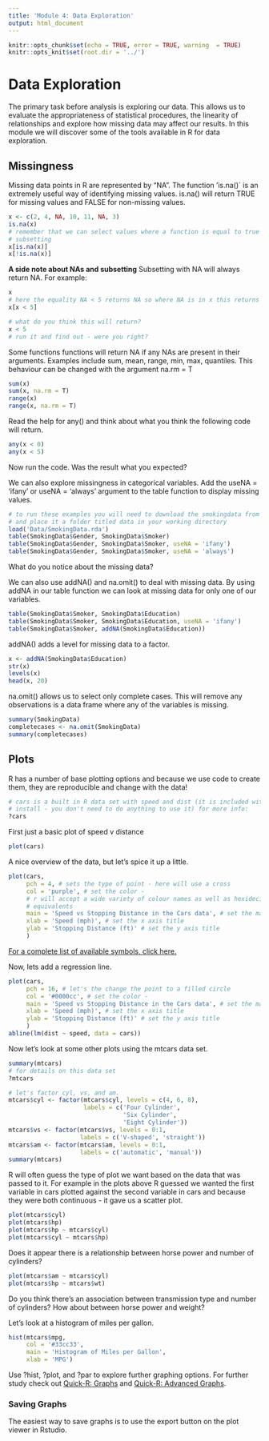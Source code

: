 ```yaml
---
title: 'Module 4: Data Exploration'
output: html_document
---
```


```r
knitr::opts_chunk$set(echo = TRUE, error = TRUE, warning  = TRUE)
knitr::opts_knit$set(root.dir = '../')
```

# Data Exploration  
The primary task before analysis is exploring our data. This allows us to 
evaluate the appropriateness of statistical procedures, the linearity of 
relationships and explore how missing data may affect our results. In this 
module we will discover some of the tools available in R for data exploration.  

## Missingness  
Missing data points in R are represented by "NA". The function 'is.na()` is an 
extremely useful way of identifying missing values. is.na() will return TRUE 
for missing values and FALSE for non-missing values. 

```r
x <- c(2, 4, NA, 10, 11, NA, 3)
is.na(x)
# remember that we can select values where a function is equal to true using
# subsetting
x[is.na(x)]
x[!is.na(x)]
```

**A side note about NAs and subsetting**
Subsetting with NA will always return NA. For example:
```r
x
# here the equality NA < 5 returns NA so where NA is in x this returns NA
x[x < 5] 
```

```r
# what do you think this will return?
x < 5
# run it and find out - were you right?
```

Some functions functions will return NA if any NAs are present in their 
arguments. Examples include sum, mean, range, min, max, quantiles. 
This behaviour can be changed with the argument na.rm = T
```r
sum(x)
sum(x, na.rm = T)
range(x)
range(x, na.rm = T)
```

Read the help for any() and think about what you think the following code will 
return.
```r
any(x < 0)
any(x < 5)
```
Now run the code.  Was the result what you expected?  

We can also explore missingness in categorical variables. Add the useNA = 'ifany'
or useNA = 'always' argument to the table function to display missing values. 
```r
# to run these examples you will need to download the smokingdata from CANVAS
# and place it a folder titled data in your working directory
load('Data/SmokingData.rda')
table(SmokingData$Gender, SmokingData$Smoker)
table(SmokingData$Gender, SmokingData$Smoker, useNA = 'ifany')
table(SmokingData$Gender, SmokingData$Smoker, useNA = 'always')
```

What do you notice about the missing data?

We can also use addNA() and na.omit() to deal with missing data. By using addNA 
in our table function we can look at missing data for only one of our variables.
```r
table(SmokingData$Smoker, SmokingData$Education)
table(SmokingData$Smoker, SmokingData$Education, useNA = 'ifany')
table(SmokingData$Smoker, addNA(SmokingData$Education))
```

addNA() adds a level for missing data to a factor. 
```r
x <- addNA(SmokingData$Education)
str(x)
levels(x)
head(x, 20)
```

na.omit() allows us to select only complete cases. This will remove any 
observations is a data frame where any of the variables is missing. 
```r
summary(SmokingData)
completecases <- na.omit(SmokingData)
summary(completecases)
```

## Plots
R has a number of base plotting options and because we use code to create them, 
they are reproducible and change with the data!

```r
# cars is a built in R data set with speed and dist (it is included with the
# install - you don't need to do anything to use it) for more info:
?cars
```

First just a basic plot of speed v distance

```r
plot(cars)
```

A nice overview of the data, but let's spice it up a little. 
```r
plot(cars, 
     pch = 4, # sets the type of point - here will use a cross
     col = 'purple', # set the color - 
     # r will accept a wide variety of colour names as well as hexidecimal 
     # equivalents
     main = 'Speed vs Stopping Distance in the Cars data', # set the main title
     xlab = 'Speed (mph)', # set the x axis title
     ylab = 'Stopping Distance (ft)' # set the y axis title
     )
```
  
[For a complete list of available symbols, click here.](https://www.statmethods.net/advgraphs/parameters.html)  

Now, lets add a regression line.  

```r
plot(cars, 
     pch = 16, # let's the change the point to a filled circle
     col = '#0000cc', # set the color - 
     main = 'Speed vs Stopping Distance in the Cars data', # set the main title
     xlab = 'Speed (mph)', # set the x axis title
     ylab = 'Stopping Distance (ft)' # set the y axis title
     )
abline(lm(dist ~ speed, data = cars))
```

Now let's look at some other plots using the mtcars data set. 
```r
summary(mtcars)
# for details on this data set
?mtcars

# let's factor cyl, vs, and am. 
mtcars$cyl <- factor(mtcars$cyl, levels = c(4, 6, 8), 
                     labels = c('Four Cylinder', 
                                'Six Cylinder', 
                                'Eight Cylinder'))
mtcars$vs <- factor(mtcars$vs, levels = 0:1, 
                    labels = c('V-shaped', 'straight'))
mtcars$am <- factor(mtcars$am, levels = 0:1, 
                    labels = c('automatic', 'manual'))
summary(mtcars)
```

R will often guess the type of plot we want based on the data that was passed 
to it. For example in the plots above R guessed we wanted the first variable
in cars plotted against the second variable in cars and because they were both
continuous - it gave us a scatter plot. 

```r
plot(mtcars$cyl)
plot(mtcars$hp)
plot(mtcars$hp ~ mtcars$cyl)
plot(mtcars$cyl ~ mtcars$hp)
```

Does it appear there is a relationship between horse power and number of 
cylinders?

```r
plot(mtcars$am ~ mtcars$cyl)
plot(mtcars$hp ~ mtcars$wt)
```

Do you think there's an association between transmission type and number of 
cylinders? How about between horse power and weight?  

Let's look at a histogram of miles per gallon. 

```r
hist(mtcars$mpg, 
     col = '#33cc33', 
     main = 'Histogram of Miles per Gallon', 
     xlab = 'MPG')
```

Use ?hist, ?plot, and ?par to explore further graphing options. 
For further study check out [Quick-R: Graphs](https://www.statmethods.net/graphs/index.html)
and [Quick-R: Advanced Graphs](https://www.statmethods.net/advgraphs/index.html).  

### Saving Graphs
The easiest way to save graphs is to use the export button on the plot viewer 
in Rstudio. 



